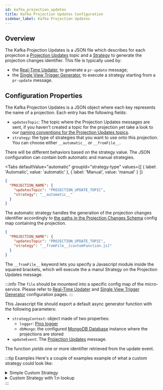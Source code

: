 ```yaml
---
id: kafka_projection_updates
title: Kafka Projection Updates Configuration
sidebar_label: Kafka Projection Updates
---
```



## Overview

The Kafka Projection Updates is a JSON file which describes for each projection a [Projection Updates](/fast_data/inputs_and_outputs.md#projection-update) topic and a [Strategy](/fast_data/configuration/strategies.md) to generate the projection changes identifier. This file is typically used by:

* the [Real-Time Updater](/fast_data/realtime_updater.md), to generate a `pr-update` message; 
* the [Single View Trigger Generator](/fast_data/single_view_trigger_generator.md), to execute a strategy starting from a `pr-update` message.  

## Configuration Properties

The Kafka Projection Updates is a JSON object where each key represents the name of a projection. Each entry has the following fields:

- `updatesTopic`: The topic where the Projection Updates messages are sent, if you haven't created a topic for the projection yet take a look to our [naming conventions for the Projection Updates topics](/fast_data/inputs_and_outputs.md#topic-naming-convention-1).
- `strategy`: the type of strategies that you want to use onto this projection. You can choose either `__automatic__` or `__fromFile__`.

There will be different behaviors based on the strategy value. The JSON configuration can contain both automatic and manual strategies.

<Tabs
  defaultValue="automatic"
  groupId="strategy-type"
  values={[
      { label: 'Automatic', value: 'automatic' },
      { label: 'Manual', value: 'manual' }
  ]}
>
<TabItem value="automatic">

```json title="kafkaProjectionUpdates.json"
{
  "PROJECTION_NAME": {
    "updatesTopic": "PROJECTION_UPDATE_TOPIC",
    "strategy": "__automatic__"
  }
}
```

The automatic strategy handles the generation of the projection changes identifier accordingly to [the paths in the Projection Changes Schema](/fast_data/configuration/config_maps/projection_changes_schema.md) config map containing the projection.

</TabItem>
<TabItem value="manual">

```json title="kafkaProjectionUpdates.json"
{
  "PROJECTION_NAME": {
    "updatesTopic": "PROJECTION_UPDATE_TOPIC",
    "strategy": "__fromFile__[customFunction.js]"
  }
}
```

The `__fromFile__` keyword lets you specify a Javascript module inside the squared brackets, which will execute the a manul Strategy on the Projection Updates message.

:::info
The `file` should be mountend into a specific config map of the micro-service. Please refer to [Real-Time Updater](/fast_data/configuration/realtime_updater.md) and [Single View Trigger Generator](/fast_data/configuration/single_view_trigger_generator.md) configuration pages.
:::

This Javascript file should export a default async generator function with the following parameters:
- `strategyContext`: object made of two properties:
  - `logger`: [Pino logger](https://github.com/pinojs/pino)
  - `dbMongo`: the configured [MongoDB Database](https://mongodb.github.io/node-mongodb-native/5.2/classes/Db.html) instance where the projections are stored
- `updateEvent`: The [Projection Updates](/fast_data/inputs_and_outputs.md#projection-update) message.

The function _yields_ one or more identifier retrieved from the update event. 

:::tip Examples
Here's a couple of examples example of what a custom strategy could look like:

<details>
<summary>Simple Custom Strategy</summary>
<p>

```js
// note: this has to be an AsyncGenerator
module.exports = async function* myCustomStrategy ({ logger, dbMongo }, { after }) {
  yield { IDENTIFIER_FIELD: after.FIELD }
}
```

</p>
</details>
<details>
<summary>Custom Strategy with 1:n lookup </summary>
<p>

```js
module.exports = async function* myCustomStrategy ({ logger, dbMongo }, { after }) {
  const lookupRecords = await dbMongo.collection('lookup-collection').find({ field: after.FIELD })
  for await(const lookup of lookupRecords) {
    yield { IDENTIFIER_FIELD: lookup.FIELD } 
  }
}
```

</p>
</details>
:::

</TabItem>
</Tabs>